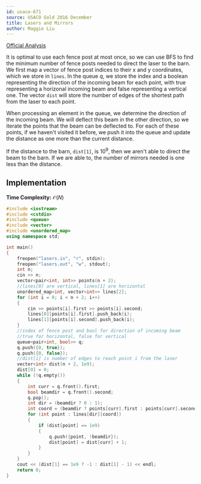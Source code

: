 ```yaml
---
id: usaco-671
source: USACO Gold 2016 December
title: Lasers and Mirrors
author: Maggie Liu
---
```


[Official Analysis](http://www.usaco.org/current/data/sol_lasers_gold_dec16.html)

It is optimal to use each fence post at most once, so we can use BFS to find the minimum number of fence posts needed to direct the laser to the barn. We first map a vector of fence post indices to their x and y coordinates, which we store in $\texttt{lines}$. In the queue $q$, we store the index and a boolean representing the direction of the incoming beam for each point, with true representing a horizonal incoming beam and false representing a vertical one. The vector $\texttt{dist}$ will store the number of edges of the shortest path from the laser to each point.

When processing an element in the queue, we determine the direction of the incoming beam. We will deflect this beam in the other direction, so we iterate the points that the beam can be deflected to. For each of these points, if we haven't visited it before, we push it into the queue and update the distance as one more than the current distance.

If the distance to the barn, $\texttt{dist[1]}$, is $10^9$, then we aren't able to direct the beam to the barn. If we are able to, the number of mirrors needed is one less than the distance.

## Implementation

**Time Complexity:** $\mathcal{O}(N)$

<LanguageSection>

<CPPSection>

```cpp
#include <iostream>
#include <cstdio>
#include <queue>
#include <vector>
#include <unordered_map>
using namespace std;

int main()
{
	freopen("lasers.in", "r", stdin);
	freopen("lasers.out", "w", stdout);
	int n;
	cin >> n;
	vector<pair<int, int>> points(n + 2);
	//lines[0] are vertical, lines[1] are horizontal
	unordered_map<int, vector<int>> lines[2];
	for (int i = 0; i < n + 2; i++)
	{
		cin >> points[i].first >> points[i].second;
		lines[0][points[i].first].push_back(i);
		lines[1][points[i].second].push_back(i);
	}
	//index of fence post and bool for direction of incoming beam
	//true for horizontal, false for vertical
	queue<pair<int, bool>> q;
	q.push({0, true});
	q.push({0, false});
	//dist[i] is number of edges to reach point i from the laser
	vector<int> dist(n + 2, 1e9);
	dist[0] = 0;
	while (!q.empty())
	{
		int curr = q.front().first;
		bool beamdir = q.front().second;
		q.pop();
		int dir = (beamdir ? 0 : 1);
		int coord = (beamdir ? points[curr].first : points[curr].second);
		for (int point : lines[dir][coord])
		{
			if (dist[point] == 1e9)
			{
				q.push({point, !beamdir});
				dist[point] = dist[curr] + 1;
			}
		}
	}
	cout << (dist[1] == 1e9 ? -1 : dist[1] - 1) << endl;
	return 0;
}
```

</CPPSection>

</LanguageSection>